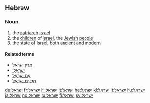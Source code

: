 ==Hebrew==
===Noun===
{{infl|he|noun|sc=Hebr|head=יִשְׂרָאֵל|g=m|tr=Yisra'el}}

#the [[patriarch]] [[Israel]]
#the [[child|children]] of [[Israel]], the [[Jewish]] [[people]]
#the [[state]] of [[Israel]], both [[ancient]] and [[modern]]

====Related terms====
*[[ארץ ישראל|אֶרֶץ יִשְׂרָאֵל]]<!--x-->
*[[ישראלי|יִשְרָאֵלִי]]<!--x-->
*[[עם ישראל|עַם יִשְרָאֵל]]<!--x-->
*[[מדינת ישראל|מְדִינַת יִשְרָאֵל]]<!--x-->

[[de:ישראל]]
[[fr:ישראל]]
[[hi:ישראל]]
[[it:ישראל]]
[[he:ישראל]]
[[kl:ישראל]]
[[lt:ישראל]]
[[hu:ישראל]]
[[ja:ישראל]]
[[no:ישראל]]
[[ru:ישראל]]
[[fi:ישראל]]
[[sv:ישראל]]